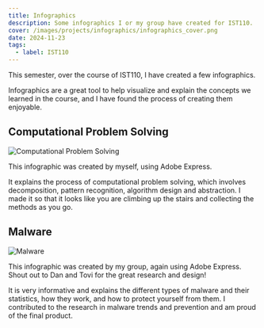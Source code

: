 ```yaml
---
title: Infographics
description: Some infographics I or my group have created for IST110.
cover: /images/projects/infographics/infographics_cover.png
date: 2024-11-23
tags:
  - label: IST110
---
```


This semester, over the course of IST110, I have created a few infographics.

Infographics are a great tool to help visualize and explain the concepts we learned in the course, and I have found the process of creating them enjoyable.

## Computational Problem Solving

![Computational Problem Solving](/images/projects/infographics/computational_problem_solving.png)

This infographic was created by myself, using Adobe Express.

It explains the process of computational problem solving, which involves decomposition, pattern recognition, algorithm design and abstraction. I made it so that it looks like you are climbing up the stairs and collecting the methods as you go.

## Malware

![Malware](/images/projects/infographics/malware.png)

This infographic was created by my group, again using Adobe Express. Shout out to Dan and Tovi for the great research and design!

It is very informative and explains the different types of malware and their statistics, how they work, and how to protect yourself from them. I contributed to the research in malware trends and prevention and am proud of the final product.

